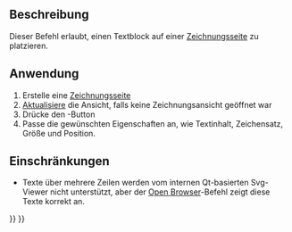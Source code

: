 <languages/>
{{Docnav/de
|[[Drawing_View/de|Ansicht in Zeichnung einfügen]]
|[[Drawing_Clip/de|Ausschnitt]]
|[[Drawing_Workbench/de|Drawing-Arbeitsbereich]]
|IconL=Drawing_View.png
|IconC=Workbench_Drawing.svg
|IconR=Drawing_Clip.png
}}

{{GuiCommand/de
|Name=Drawing Annotation
|Name/de=Drawing Annotation
|MenuLocation=Drawing → Anmerkung
|Workbenches=[[Drawing Workbench/de|Drawing]]
}}

<span id="Description"></span>
== Beschreibung ==

Dieser Befehl erlaubt, einen Textblock auf einer [[Drawing Landscape A3/de|Zeichnungsseite]] zu platzieren.

<span id="Usage"></span>
==Anwendung==

# Erstelle eine [[Drawing_Landscape A3/de|Zeichnungsseite]]
# [[Std_Refresh/de|Aktualisiere]] die Ansicht, falls keine Zeichnungsansicht geöffnet war
# Drücke den {{KEY|[[Image:Drawing Annotation.png|16px]] [[Drawing_Annotation/de|Zeichnung Anmerkung]]}}-Button
# Passe die gewünschten Eigenschaften an, wie Textinhalt, Zeichensatz, Größe und Position.

<span id="Limitations"></span>
== Einschränkungen ==

* Texte über mehrere Zeilen werden vom internen Qt-basierten Svg-Viewer nicht unterstützt, aber der [[Drawing Openbrowser/de|Open Browser]]-Befehl zeigt diese Texte korrekt an.
{{clear}}

{{Docnav/de
|[[Drawing_View/de|Ansicht in Zeichnung einfügen]]
|[[Drawing_Clip/de|Ausschnitt]]
|[[Drawing_Workbench/de|Drawing-Arbeitsbereich]]
|IconL=Drawing_View.png
|IconC=Workbench_Drawing.svg
|IconR=Drawing_Clip.png
}}

{{Drawing Tools navi{{#translation:}}}}
{{Userdocnavi{{#translation:}}}}